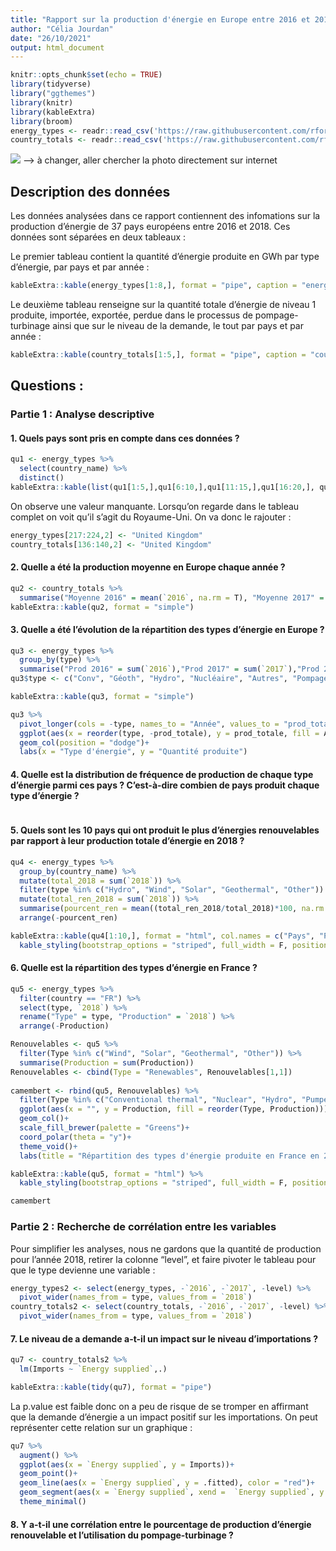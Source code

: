 ```yaml
---
title: "Rapport sur la production d'énergie en Europe entre 2016 et 2018"
author: "Célia Jourdan"
date: "26/10/2021"
output: html_document
---
```


```r
knitr::opts_chunk$set(echo = TRUE)
library(tidyverse)
library("ggthemes")
library(knitr)
library(kableExtra)
library(broom)
energy_types <- readr::read_csv('https://raw.githubusercontent.com/rfordatascience/tidytuesday/master/data/2020/2020-08-04/energy_types.csv')
country_totals <- readr::read_csv('https://raw.githubusercontent.com/rfordatascience/tidytuesday/master/data/2020/2020-08-04/country_totals.csv')
```
![](C:/Users/Brig/Documents/Célia/R/Intro-to-R-M1-C2ES-2021/Student Area/Célia/Examen/Energie-Renouvelable.jpg) 
--> à changer, aller chercher la photo directement sur internet

## Description des données
Les données analysées dans ce rapport contiennent des infomations sur la production d'énergie de 37 pays européens entre 2016 et 2018. Ces données sont séparées en deux tableaux :

Le premier tableau contient la quantité d'énergie produite en GWh par type d'énergie, par pays et par année :
```r
kableExtra::kable(energy_types[1:8,], format = "pipe", caption = "energy_type")
```

Le deuxième tableau renseigne sur la quantité totale d'énergie de niveau 1 produite, importée, exportée, perdue dans le processus de pompage-turbinage ainsi que sur le niveau de la demande, le tout par pays et par année :
```r
kableExtra::kable(country_totals[1:5,], format = "pipe", caption = "country_total")
```


## Questions : 

### Partie 1 : Analyse descriptive

#### 1. Quels pays sont pris en compte dans ces données ? 
```r
qu1 <- energy_types %>% 
  select(country_name) %>% 
  distinct()
kableExtra::kable(list(qu1[1:5,],qu1[6:10,],qu1[11:15,],qu1[16:20,], qu1[21:25,],qu1[26:30,], qu1[31:35,], qu1[36:37,]),format = "pipe", col.names = "", caption = "Pays Européens présents dans les données :")
```

On observe une valeur manquante. Lorsqu'on regarde dans le tableau complet on voit qu'il s'agit du Royaume-Uni. On va donc le rajouter :
```r
energy_types[217:224,2] <- "United Kingdom"
country_totals[136:140,2] <- "United Kingdom"
```



#### 2. Quelle a été la production moyenne en Europe chaque année ?
```r
qu2 <- country_totals %>% 
  summarise("Moyenne 2016" = mean(`2016`, na.rm = T), "Moyenne 2017" = mean(`2017`, na.rm = T), "Moyenne 2018" = mean(`2018`, na.rm = T))
kableExtra::kable(qu2, format = "simple")
```



#### 3. Quelle a été l'évolution de la répartition des types d'énergie en Europe ? 

```r
qu3 <- energy_types %>% 
  group_by(type) %>% 
  summarise("Prod 2016" = sum(`2016`),"Prod 2017" = sum(`2017`),"Prod 2018" = sum(`2018`)) 
qu3$type <- c("Conv", "Géoth", "Hydro", "Nucléaire", "Autres", "Pompage", "Solaire", "Eolien")

kableExtra::kable(qu3, format = "simple")

qu3 %>% 
  pivot_longer(cols = -type, names_to = "Année", values_to = "prod_totale") %>% 
  ggplot(aes(x = reorder(type, -prod_totale), y = prod_totale, fill = Année))+
  geom_col(position = "dodge")+
  labs(x = "Type d'énergie", y = "Quantité produite")
```

#### 4. Quelle est la distribution de fréquence de production de chaque type d'énergie parmi ces pays ? C'est-à-dire combien de pays produit chaque type d'énergie ? 

```r

```



#### 5. Quels sont les 10 pays qui ont produit le plus d'énergies renouvelables par rapport à leur production totale d'énergie en 2018 ?  

```r
qu4 <- energy_types %>% 
  group_by(country_name) %>% 
  mutate(total_2018 = sum(`2018`)) %>% 
  filter(type %in% c("Hydro", "Wind", "Solar", "Geothermal", "Other")) %>% 
  mutate(total_ren_2018 = sum(`2018`)) %>% 
  summarise(pourcent_ren = mean((total_ren_2018/total_2018)*100, na.rm = F)) %>% 
  arrange(-pourcent_ren)

kableExtra::kable(qu4[1:10,], format = "html", col.names = c("Pays", "Pourcentage d'énergies renouvelables")) %>% 
  kable_styling(bootstrap_options = "striped", full_width = F, position = "left")
```



#### 6. Quelle est la répartition des types d'énergie en France ? 

```r
qu5 <- energy_types %>% 
  filter(country == "FR") %>% 
  select(type, `2018`) %>% 
  rename("Type" = type, "Production" = `2018`) %>% 
  arrange(-Production)

Renouvelables <- qu5 %>% 
  filter(Type %in% c("Wind", "Solar", "Geothermal", "Other")) %>% 
  summarise(Production = sum(Production))
Renouvelables <- cbind(Type = "Renewables", Renouvelables[1,1])
  
camembert <- rbind(qu5, Renouvelables) %>% 
  filter(Type %in% c("Conventional thermal", "Nuclear", "Hydro", "Pumped hydro power", "Renewables")) %>% 
  ggplot(aes(x = "", y = Production, fill = reorder(Type, Production)))+
  geom_col()+
  scale_fill_brewer(palette = "Greens")+
  coord_polar(theta = "y")+
  theme_void()+
  labs(title = "Répartition des types d'énergie produite en France en 2018", fill = "Type")

kableExtra::kable(qu5, format = "html") %>% 
  kable_styling(bootstrap_options = "striped", full_width = F, position = "left")

camembert
```


### Partie 2 : Recherche de corrélation entre les variables

Pour simplifier les analyses, nous ne gardons que la quantité de production pour l'année 2018, retirer la colonne "level", et faire pivoter le tableau pour que le type devienne une variable :

```r
energy_types2 <- select(energy_types, -`2016`, -`2017`, -level) %>% 
  pivot_wider(names_from = type, values_from = `2018`)
country_totals2 <- select(country_totals, -`2016`, -`2017`, -level) %>% 
  pivot_wider(names_from = type, values_from = `2018`)
```


#### 7. Le niveau de a demande a-t-il un impact sur le niveau d'importations ? 

```r
qu7 <- country_totals2 %>% 
  lm(Imports ~ `Energy supplied`,.)

kableExtra::kable(tidy(qu7), format = "pipe")
```
La p.value est faible donc on a peu de risque de se tromper en affirmant que la demande d'énergie a un impact positif sur les importations. On peut représenter cette relation sur un graphique : 

```r
qu7 %>% 
  augment() %>% 
  ggplot(aes(x = `Energy supplied`, y = Imports))+
  geom_point()+
  geom_line(aes(x = `Energy supplied`, y = .fitted), color = "red")+
  geom_segment(aes(x = `Energy supplied`, xend =  `Energy supplied`, y = Imports, yend = .fitted))+
  theme_minimal()
```



#### 8. Y a-t-il une corrélation entre le pourcentage de production d'énergie renouvelable et l'utilisation du pompage-turbinage ? 





